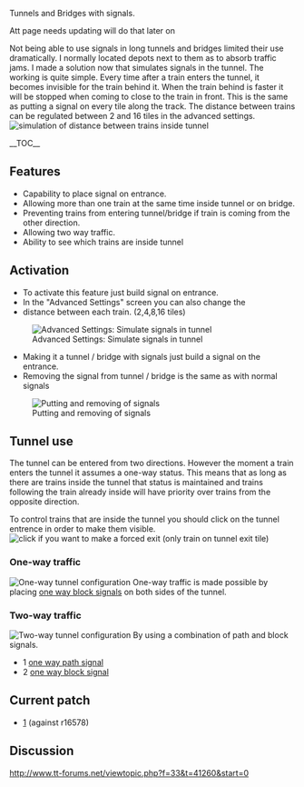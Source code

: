 Tunnels and Bridges with signals.

Att page needs updating will do that later on

Not being able to use signals in long tunnels and bridges limited their use dramatically.
I normally located depots next to them as to absorb traffic jams.
I made a solution now that simulates signals in the tunnel.
The working is quite simple.
Every time after a train enters the tunnel, it becomes invisible for the train behind it.
When the train behind is faster it will be stopped when coming to close to the train in front.
This is the same as putting a signal on every tile along the track.
The distance between trains can be regulated between 2 and 16 tiles in the advanced settings.
[[File:en/Dist.png|frame|simulation of distance between trains inside tunnel]]

__TOC__


== Features ==

* Capability to place signal on entrance.
* Allowing more than one train at the same time inside tunnel or on bridge.
* Preventing trains from entering tunnel/bridge if train is coming from the other direction.
* Allowing two way traffic.
* Ability to see which trains are inside tunnel

== Activation ==

* To activate this feature just build signal on entrance.
* In the "Advanced Settings" screen you can also change the
* distance between each train. (2,4,8,16 tiles)
[[File:en/Advset.png|frame|Advanced Settings: Simulate signals in tunnel]]
















* Making it a tunnel / bridge with signals just build a signal on the entrance.
* Removing the signal from tunnel / bridge is the same as with normal signals
[[File:en/Community/Patches/Put and remove signal.png|frame|Putting and removing of signals]]

== Tunnel use ==

The tunnel can be entered from two directions.
However the moment a train enters the tunnel it assumes a one-way status.
This means that as long as there are trains inside the tunnel that status is maintained and trains following the train already inside will have priority over trains from the opposite direction.

To control trains that are inside the tunnel you should click on the tunnel entrence in order to make them visible.
[[File:en/Click.png|frame|click if you want to make a forced exit (only train on tunnel exit tile)]]












=== One-way traffic ===
[[File:en/1way.png|frame|One-way tunnel configuration]]
One-way traffic is made possible by placing [[en/Manual/Signals#one-way-signals|one way block signals]] on both sides of the tunnel.








=== Two-way traffic ===
[[File:en/2way.png|frame|Two-way tunnel configuration]]
By using a combination of path and block signals.
* 1 [[en/Manual/Signals#path-signals|one way path signal]]
* 2 [[en/Manual/Signals#one-way-signals|one way block signal]]






== Current patch ==

* [http://www.tt-forums.net/download/file.php?id=112370] (against r16578)

== Discussion ==

http://www.tt-forums.net/viewtopic.php?f=33&t=41260&start=0